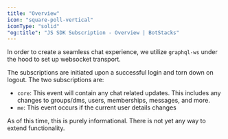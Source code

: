 ```yaml
---
title: "Overview"
icon: "square-poll-vertical"
iconType: "solid"
"og:title": "JS SDK Subscription - Overview | BotStacks"
---
```


In order to create a seamless chat experience, we utilize `graphql-ws` under the hood to
set up websocket transport.

The subscriptions are initiated upon a successful login and torn down on logout.
The two subscriptions are:

- `core`: This event will contain any chat related updates. This includes any changes to groups/dms,
  users, memberships, messages, and more.
- `me`: This event occurs if the current user details changes

<Note>
  As of this time, this is purely informational. There is not yet any way to
  extend functionality.
</Note>
